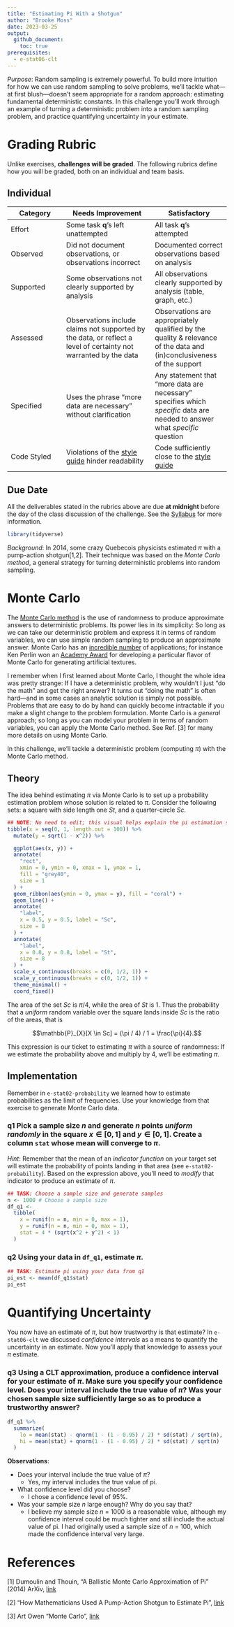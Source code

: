 ```yaml
---
title: "Estimating Pi With a Shotgun"
author: "Brooke Moss"
date: 2023-03-25
output:
  github_document:
    toc: true
prerequisites:
  - e-stat06-clt
---
```


*Purpose*: Random sampling is extremely powerful. To build more
intuition for how we can use random sampling to solve problems, we'll
tackle what---at first blush---doesn't seem appropriate for a random
approach: estimating fundamental deterministic constants. In this
challenge you'll work through an example of turning a deterministic
problem into a random sampling problem, and practice quantifying
uncertainty in your estimate.

<!-- include-rubric -->

# Grading Rubric

<!-- -------------------------------------------------- -->

Unlike exercises, **challenges will be graded**. The following rubrics
define how you will be graded, both on an individual and team basis.

## Individual

<!-- ------------------------- -->

| Category    | Needs Improvement                                                                                                | Satisfactory                                                                                                               |
|------------------|-----------------------------|-------------------------|
| Effort      | Some task **q**'s left unattempted                                                                               | All task **q**'s attempted                                                                                                 |
| Observed    | Did not document observations, or observations incorrect                                                         | Documented correct observations based on analysis                                                                          |
| Supported   | Some observations not clearly supported by analysis                                                              | All observations clearly supported by analysis (table, graph, etc.)                                                        |
| Assessed    | Observations include claims not supported by the data, or reflect a level of certainty not warranted by the data | Observations are appropriately qualified by the quality & relevance of the data and (in)conclusiveness of the support      |
| Specified   | Uses the phrase "more data are necessary" without clarification                                                  | Any statement that "more data are necessary" specifies which *specific* data are needed to answer what *specific* question |
| Code Styled | Violations of the [style guide](https://style.tidyverse.org/) hinder readability                                 | Code sufficiently close to the [style guide](https://style.tidyverse.org/)                                                 |

## Due Date

<!-- ------------------------- -->

All the deliverables stated in the rubrics above are due **at midnight**
before the day of the class discussion of the challenge. See the
[Syllabus](https://docs.google.com/document/d/1qeP6DUS8Djq_A0HMllMqsSqX3a9dbcx1/edit?usp=sharing&ouid=110386251748498665069&rtpof=true&sd=true)
for more information.

```r
library(tidyverse)
```

*Background*: In 2014, some crazy Quebecois physicists estimated $\pi$
with a pump-action shotgun[1,2]. Their technique was based on the *Monte
Carlo method*, a general strategy for turning deterministic problems
into random sampling.

# Monte Carlo

<!-- -------------------------------------------------- -->

The [Monte Carlo
method](https://en.wikipedia.org/wiki/Monte_Carlo_method) is the use of
randomness to produce approximate answers to deterministic problems. Its
power lies in its simplicity: So long as we can take our deterministic
problem and express it in terms of random variables, we can use simple
random sampling to produce an approximate answer. Monte Carlo has an
[incredible
number](https://en.wikipedia.org/wiki/Monte_Carlo_method#Applications)
of applications; for instance Ken Perlin won an [Academy
Award](https://en.wikipedia.org/wiki/Perlin_noise) for developing a
particular flavor of Monte Carlo for generating artificial textures.

I remember when I first learned about Monte Carlo, I thought the whole
idea was pretty strange: If I have a deterministic problem, why wouldn't
I just "do the math" and get the right answer? It turns out "doing the
math" is often hard---and in some cases an analytic solution is simply
not possible. Problems that are easy to do by hand can quickly become
intractable if you make a slight change to the problem formulation.
Monte Carlo is a *general* approach; so long as you can model your
problem in terms of random variables, you can apply the Monte Carlo
method. See Ref. [3] for many more details on using Monte Carlo.

In this challenge, we'll tackle a deterministic problem (computing
$\pi$) with the Monte Carlo method.

## Theory

<!-- ------------------------- -->

The idea behind estimating $\pi$ via Monte Carlo is to set up a
probability estimation problem whose solution is related to $\pi$.
Consider the following sets: a square with side length one $St$, and a
quarter-circle $Sc$.

```r
## NOTE: No need to edit; this visual helps explain the pi estimation scheme
tibble(x = seq(0, 1, length.out = 100)) %>%
  mutate(y = sqrt(1 - x^2)) %>%

  ggplot(aes(x, y)) +
  annotate(
    "rect",
    xmin = 0, ymin = 0, xmax = 1, ymax = 1,
    fill = "grey40",
    size = 1
  ) +
  geom_ribbon(aes(ymin = 0, ymax = y), fill = "coral") +
  geom_line() +
  annotate(
    "label",
    x = 0.5, y = 0.5, label = "Sc",
    size = 8
  ) +
  annotate(
    "label",
    x = 0.8, y = 0.8, label = "St",
    size = 8
  ) +
  scale_x_continuous(breaks = c(0, 1/2, 1)) +
  scale_y_continuous(breaks = c(0, 1/2, 1)) +
  theme_minimal() +
  coord_fixed()
```

The area of the set $Sc$ is $\pi/4$, while the area of $St$ is $1$. Thus
the probability that a *uniform* random variable over the square lands
inside $Sc$ is the ratio of the areas, that is

$$\mathbb{P}_{X}[X \in Sc] = (\pi / 4) / 1 = \frac{\pi}{4}.$$

This expression is our ticket to estimating $\pi$ with a source of
randomness: If we estimate the probability above and multiply by $4$,
we'll be estimating $\pi$.

## Implementation

<!-- ------------------------- -->

Remember in `e-stat02-probability` we learned how to estimate
probabilities as the limit of frequencies. Use your knowledge from that
exercise to generate Monte Carlo data.

### **q1** Pick a sample size $n$ and generate $n$ points *uniform randomly* in the square $x \in [0, 1]$ and $y \in [0, 1]$. Create a column `stat` whose mean will converge to $\pi$.

*Hint*: Remember that the mean of an *indicator function* on your target
set will estimate the probability of points landing in that area (see
`e-stat02-probability`). Based on the expression above, you'll need to
*modify* that indicator to produce an estimate of $\pi$.

```r
## TASK: Choose a sample size and generate samples
n <- 1000 # Choose a sample size
df_q1 <-
  tibble(
    x = runif(n = n, min = 0, max = 1),
    y = runif(n = n, min = 0, max = 1),
    stat = 4 * (sqrt(x^2 + y^2) < 1)
  )
```

### **q2** Using your data in `df_q1`, estimate $\pi$.

```r
## TASK: Estimate pi using your data from q1
pi_est <- mean(df_q1$stat)
pi_est
```

# Quantifying Uncertainty

<!-- -------------------------------------------------- -->

You now have an estimate of $\pi$, but how trustworthy is that estimate?
In `e-stat06-clt` we discussed *confidence intervals* as a means to
quantify the uncertainty in an estimate. Now you'll apply that knowledge
to assess your $\pi$ estimate.

### **q3** Using a CLT approximation, produce a confidence interval for your estimate of $\pi$. Make sure you specify your confidence level. Does your interval include the true value of $\pi$? Was your chosen sample size sufficiently large so as to produce a trustworthy answer?

```r
df_q1 %>%
  summarize(
    lo = mean(stat) - qnorm(1 - (1 - 0.95) / 2) * sd(stat) / sqrt(n),
    hi = mean(stat) + qnorm(1 - (1 - 0.95) / 2) * sd(stat) / sqrt(n)
  )
```

**Observations**:

-   Does your interval include the true value of $\pi$?
    -   Yes, my interval includes the true value of pi.
-   What confidence level did you choose?
    -   I chose a confidence level of 95%.
-   Was your sample size $n$ large enough? Why do you say that?
    -   I believe my sample size *n* = 1000 is a reasonable value,
        although my confidence interval could be much tighter and still
        include the actual value of pi. I had originally used a sample
        size of *n* = 100, which made the confidence interval very
        large.

# References

<!-- -------------------------------------------------- -->

[1] Dumoulin and Thouin, "A Ballistic Monte Carlo Approximation of Pi"
(2014) ArXiv, [link](https://arxiv.org/abs/1404.1499)

[2] "How Mathematicians Used A Pump-Action Shotgun to Estimate Pi",
[link](https://medium.com/the-physics-arxiv-blog/how-mathematicians-used-a-pump-action-shotgun-to-estimate-pi-c1eb776193ef)

[3] Art Owen "Monte Carlo",
[link](https://statweb.stanford.edu/~owen/mc/)
